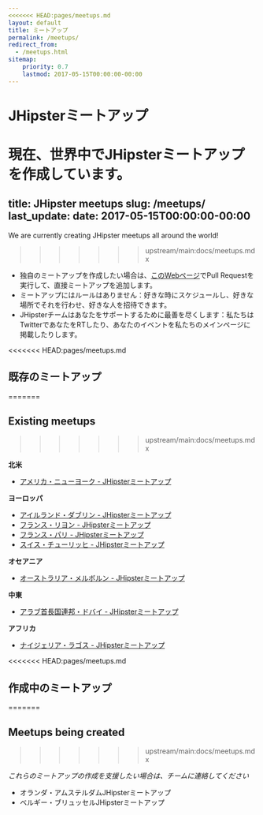 ```yaml
---
<<<<<<< HEAD:pages/meetups.md
layout: default
title: ミートアップ
permalink: /meetups/
redirect_from:
  - /meetups.html
sitemap:
    priority: 0.7
    lastmod: 2017-05-15T00:00:00-00:00
---
```


# <i class="fa fa-meetup "></i> JHipsterミートアップ

現在、世界中でJHipsterミートアップを作成しています。
=======
title: JHipster meetups
slug: /meetups/
last_update:
  date: 2017-05-15T00:00:00-00:00
---

We are currently creating JHipster meetups all around the world!
>>>>>>> upstream/main:docs/meetups.mdx

- 独自のミートアップを作成したい場合は、[このWebページ](https://github.com/jhipster/jhipster.github.io/blob/main/pages/meetups.md)でPull Requestを実行して、直接ミートアップを追加します。
- ミートアップにはルールはありません：好きな時にスケジュールし、好きな場所でそれを行わせ、好きな人を招待できます。
- JHipsterチームはあなたをサポートするために最善を尽くします：私たちはTwitterであなたをRTしたり、あなたのイベントを私たちのメインページに掲載したりします。

<<<<<<< HEAD:pages/meetups.md
## 既存のミートアップ
=======

## Existing meetups
>>>>>>> upstream/main:docs/meetups.mdx

**北米**

- [アメリカ・ニューヨーク - JHipsterミートアップ](https://www.meetup.com/JHipster-NYC/)

**ヨーロッパ**

- [アイルランド・ダブリン - JHipsterミートアップ](https://www.meetup.com/JHipsterDublin/)
- [フランス・リヨン - JHipsterミートアップ](https://www.meetup.com/JHipster-Lyon/)
- [フランス・パリ - JHipsterミートアップ](https://www.meetup.com/JHipster-User-Group/)
- [スイス・チューリッヒ - JHipsterミートアップ](https://www.meetup.com/JHipster/)

**オセアニア**

- [オーストラリア・メルボルン - JHipsterミートアップ](https://www.meetup.com/fr-FR/jHipster-Melbourne/)

**中東**

- [アラブ首長国連邦・ドバイ - JHipsterミートアップ](https://www.meetup.com/JHipster-Dubai/)

**アフリカ**

- [ナイジェリア・ラゴス - JHipsterミートアップ](https://www.meetup.com/JHipster-Nigeria/)

<<<<<<< HEAD:pages/meetups.md
## 作成中のミートアップ
=======

## Meetups being created
>>>>>>> upstream/main:docs/meetups.mdx

*これらのミートアップの作成を支援したい場合は、チームに連絡してください*

- オランダ・アムステルダムJHipsterミートアップ
- ベルギー・ブリュッセルJHipsterミートアップ

